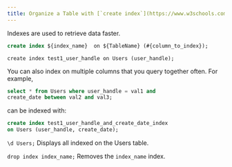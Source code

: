 ```yaml
---
title: Organize a Table with [`create index`](https://www.w3schools.com/sql/sql_create_index.asp)
---
```



Indexes are used to retrieve data faster.

<CodeWithExample>

```sql
create index ${index_name}  on ${TableName} (#{column_to_index});
```

```qsl
create index test1_user_handle on Users (user_handle);
```

</CodeWithExample>

You can also index on multiple columns that you query together often. For example,

```sql
select * from Users where user_handle = val1 and 
create_date between val2 and val3;
```

can be indexed with:

```sql
create index test1_user_handle_and_create_date_index 
on Users (user_handle, create_date);
```

`\d Users;` Displays all indexed on the Users table.

`drop index index_name;` Removes the `index_name` index.